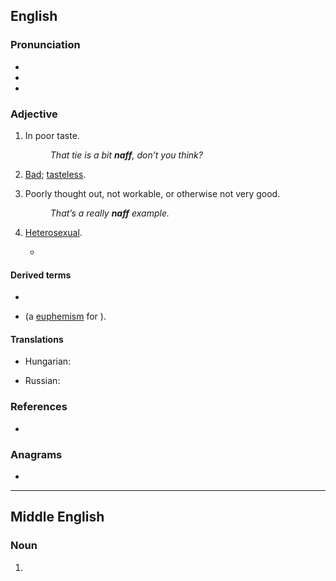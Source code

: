{{also|Naff}}
==English==

===Pronunciation===
* {{IPA|en|/næf/}}
* {{audio|en|En-au-naff.ogg|Audio (AU)}}
* {{rhymes|en|æf}}

===Adjective===
{{en-adj|er}}

# {{lb|en|Britain|slang}} In poor taste.
#: ''That tie is a bit '''naff''', don’t you think?''
# {{lb|en|Polari}} [[bad|Bad]]; [[tasteless]].
# {{lb|en|Britain|slang}} Poorly thought out, not workable, or otherwise not very good.
#: ''That’s a really '''naff''' example.''
# {{lb|en|Polari}} [[heterosexual|Heterosexual]].
#* {{quote-book
|en
|year=2004
|first=Pip|last=Granger
|title=Trouble In Paradise
|passage=The omie was a veritable donkey beneath the waistband, darlings.  A donkey!  No wonder your boss-palone is so smitten. I've seen my share, dollies, but this old omiepalone was shaken to the core.  Such a terrible waste on a '''naff''' bloke.
}}

====Derived terms====
* {{l|en|naff all}}
* {{l|en|naff off}} (a [[euphemism]] for {{m|en|fuck off}}).

====Translations====
{{trans-top|poorly thought out, not workable, or otherwise not very good}}
* Hungarian: {{t+|hu|gáz}}
{{trans-mid}}
* Russian: {{t+|ru|отстойный}}
{{trans-bottom}}

===References===
* {{R:OneLook}}

===Anagrams===
* {{anagrams|en|a=affn|FNAF|FNaF}}

----

==Middle English==

===Noun===
{{head|enm|noun}}

# {{tlb|enm|Northern ME}} {{alt form|enm|nave}}